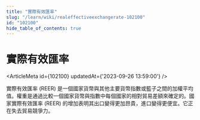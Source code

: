 ```yaml
---
title: "實際有效匯率"
slug: "/learn/wiki/realeffectiveexchangerate-102100"
id: "102100"
hide_table_of_contents: true
---
```



# 實際有效匯率

<ArticleMeta id={102100} updatedAt={'2023-09-26 13:59:00'} />
<div className='border-solid border-b border-t-0 my-4 border-[var(--ifm-color-gray-300)]' />

實際有效匯率 (REER) 是一個國家貨幣與其他主要貨幣指數或籃子之間的加權平均值。權重是通過比較一個國家貨幣與指數中每個國家的相對貿易差額來確定的。國家實際有效匯率 (REER) 的增加表明其出口變得更加昂貴，進口變得更便宜。它正在失去貿易競爭力。
